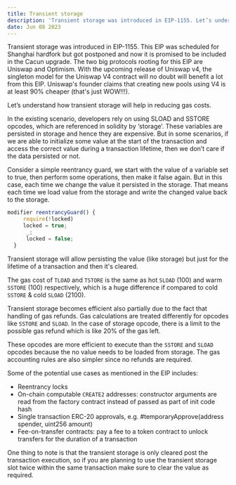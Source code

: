 ```yaml
---
title: Transient storage
description: 'Transient storage was introduced in EIP-1155. Let’s understand how transient storage will help in reducing gas costs.'
date: Jun 08 2023
---
```


Transient storage was introduced in EIP-1155. This EIP was scheduled for Shanghai hardfork but got postponed and now it is promised to be included in the Cacun upgrade. The two big protocols rooting for this EIP are Uniswap and Optimism. With the upcoming release of Uniswap v4, the singleton model for the Uniswap V4 contract will no doubt will benefit a lot from this EIP. Uniswap's founder claims that creating new pools using V4 is at least 90% cheaper (that's just WOW!!!).

Let’s understand how transient storage will help in reducing gas costs.

In the existing scenario, developers rely on using SLOAD and SSTORE opcodes, which are referenced in solidity by ‘storage’. These variables are persisted in storage and hence they are expensive. But in some scenarios, if we are able to initialize some value at the start of the transaction and access the correct value during a transaction lifetime, then we don’t care if the data persisted or not.

Consider a simple reentrancy guard, we start with the value of a variable set to true, then perform some operations, then make it false again. But in this case, each time we change the value it persisted in the storage. That means each time we load value from the storage and write the changed value back to the storage.

```js
modifier reentrancyGuard() {
     require(!locked)
     locked = true;
      _;
      locked = false;
  }
```

Transient storage will allow persisting the value (like storage) but just for the lifetime of a transaction and then it's cleared.

The gas cost of `TLOAD` and `TSTORE` is the same as hot `SLOAD` (100) and warm `SSTORE` (100) respectively, which is a huge difference if compared to cold `SSTORE` & cold `SLOAD` (2100).

Transient storage becomes efficient also partially due to the fact that handling of gas refunds. Gas calculations are treated differently for opcodes like `SSTORE` and `SLOAD`. In the case of storage opcode, there is a limit to the possible gas refund which is like 20% of the gas left.

These opcodes are more efficient to execute than the `SSTORE` and `SLOAD` opcodes because the no value needs to be loaded from storage. The gas accounting rules are also simpler since no refunds are required.

Some of the potential use cases as mentioned in the EIP includes:

- Reentrancy locks
- On-chain computable `CREATE2` addresses: constructor arguments are read from the factory contract instead of passed as part of init code hash
- Single transaction ERC-20 approvals, e.g. #temporaryApprove(address spender, uint256 amount)
- Fee-on-transfer contracts: pay a fee to a token contract to unlock transfers for the duration of a transaction

One thing to note is that the transient storage is only cleared post the transaction execution, so if you are planning to use the transient storage slot twice within the same transaction make sure to clear the value as required.
